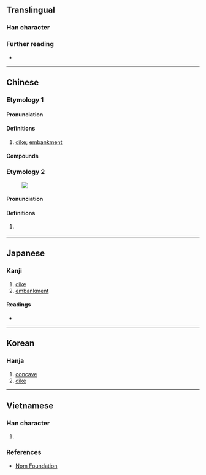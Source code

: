 {{also|圬}}
{{character info}}
==Translingual==

===Han character===
{{Han char|rn=32|rad=土|as=03|sn=6|four=41140|canj=GMD|ids=⿰土于}}

===Further reading===
* {{Han ref|kx=0223.110|dkj=04882|dj=0456.010|hdz=10418.010|uh=5729|ud=22313|bh=A666|bd=42598}}

----

==Chinese==
{{zh-forms}}

===Etymology 1===

====Pronunciation====
{{zh-pron
|m=yú,wéi,1nb=Taiwan,2nb=Mainland
|c=jyu4,wai4
|cat=n
}}

====Definitions====
{{head|zh|Han character}}

# [[dike]]; [[embankment]]

====Compounds====
{{zh-der|黃圩}}

===Etymology 2===
[[File:An example of Fangcheng dialect's use.jpg|thumb|{{lang|zh|趁'''圩'''啦}}]]
====Pronunciation====
{{zh-pron
|m=xū
|c=heoi1
|cat=n
}}

====Definitions====
{{head|zh|Han character}}

# {{lb|zh|Mainland}} {{zh-alt-form|墟|[[fair]]; [[market]]}}

----

==Japanese==

===Kanji===
{{ja-kanji|grade=|rs=土03}}

# [[dike]]
# [[embankment]]

====Readings====
* {{ja-readings|on=う,お,い,きょ|kun=つつみ,きし,くぼむ}}

----

==Korean==

===Hanja===
{{ko-hanja|우}}

# [[concave]]
# [[dike]]

----

==Vietnamese==

===Han character===
{{vi-readings|hanviet=vu|nom=vò,vu,vùa,khư|rs=土03}}

# {{rfdef|vi|sort=土03}}

===References===
* [http://nomfoundation.org/common/nom_details.php?codepoint=5729 Nom Foundation]